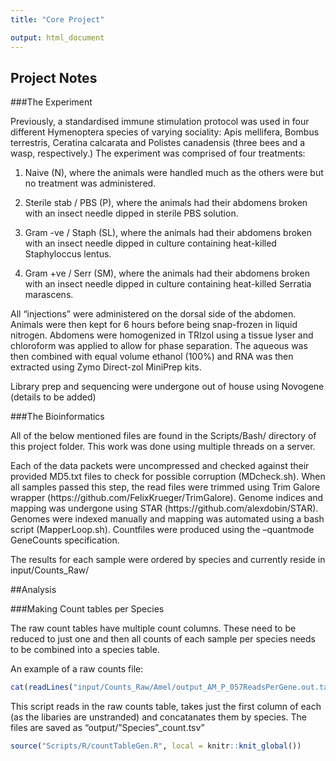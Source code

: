 ```yaml
---
title: "Core Project"

output: html_document
---
```



## Project Notes 

###The Experiment

Previously, a standardised immune stimulation protocol was used in four different Hymenoptera species of varying sociality: Apis mellifera, Bombus terrestris, Ceratina calcarata and Polistes canadensis (three bees and a wasp, respectively.) The experiment was comprised of four treatments: 

1. Naive (N), where the animals were handled much as the others were but no treatment was administered.

2. Sterile stab / PBS (P), where the animals had their abdomens broken with an insect needle dipped in sterile PBS solution.

3. Gram -ve / Staph (SL), where the animals had their abdomens broken with an insect needle dipped in culture containing heat-killed Staphyloccus lentus.

4. Gram +ve / Serr (SM), where the animals had their abdomens broken with an insect needle dipped in culture containing heat-killed Serratia marascens.

All "injections" were administered on the dorsal side of the abdomen. Animals were then kept for 6 hours before being snap-frozen in liquid nitrogen. Abdomens were homogenized in TRIzol using a tissue lyser and chloroform was applied to allow for phase separation. The aqueous was then combined with equal volume ethanol (100%) and RNA was then extracted using Zymo Direct-zol MiniPrep kits.

Library prep and sequencing were undergone out of house using Novogene (details to be added)

###The Bioinformatics

All of the below mentioned files are found in the Scripts/Bash/ directory of this project folder. This work was done using multiple threads on a server.

Each of the data packets were uncompressed and checked against their provided MD5.txt files to check for possible corruption (MDcheck.sh). When all samples passed this step, the read files were trimmed using Trim Galore wrapper (https://github.com/FelixKrueger/TrimGalore). Genome indices and mapping was undergone using STAR (https://github.com/alexdobin/STAR). Genomes were indexed manually and mapping was automated using a bash script (MapperLoop.sh). Countfiles were produced using the --quantmode GeneCounts specification.

The results for each sample were ordered by species and currently reside in input/Counts_Raw/

##Analysis

###Making Count tables per Species

The raw count tables have multiple count columns. These need to be reduced to just one and then all counts of each sample per species needs to be combined into a species table.

An example of a raw counts file:

```r
cat(readLines("input/Counts_Raw/Amel/output_AM_P_057ReadsPerGene.out.tab", n = 10), sep = "\n")
```


This script reads in the raw counts table, takes just the first column of each (as the libaries are unstranded) and concatanates them by species. The files are saved as "output/"Species"_count.tsv"

```r
source("Scripts/R/countTableGen.R", local = knitr::knit_global())
```




